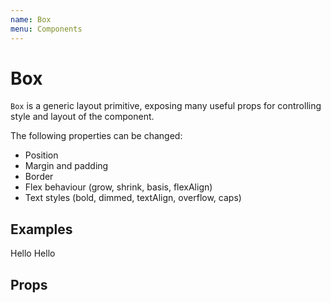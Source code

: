 ```yaml
---
name: Box
menu: Components
---
```



# Box

`Box` is a generic layout primitive, exposing many useful props for controlling style and layout of the component.

The following properties can be changed:

- Position
- Margin and padding
- Border
- Flex behaviour (grow, shrink, basis, flexAlign)
- Text styles (bold, dimmed, textAlign, overflow, caps)

## Examples

<Playground>
	<Box border="bottom" pb="s">
		Hello
	</Box>
	<Box mt="" pb="s">
		Hello
	</Box>
</Playground>

## Props

<Props of={Box} />
